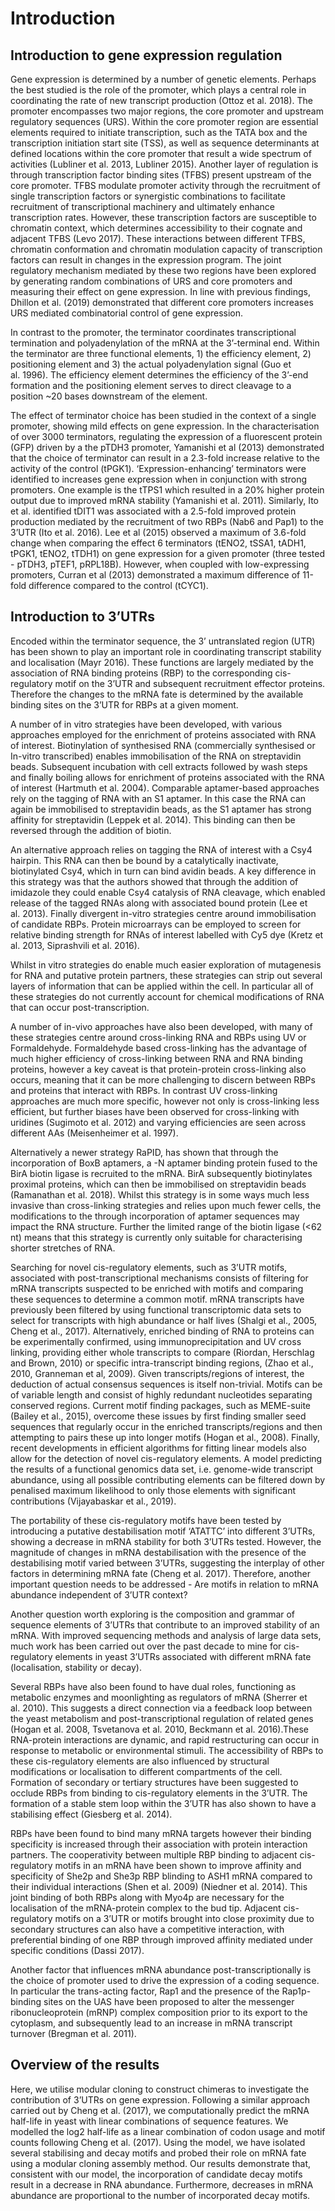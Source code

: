 # Introduction

## Introduction to gene expression regulation 
Gene expression is determined by a number of genetic elements. Perhaps the best studied is the role of the promoter, which plays a central role in coordinating the rate of new transcript production (Ottoz et al. 2018). The promoter encompasses two major regions, the core promoter and upstream regulatory sequences (URS). Within the core promoter region are essential elements required to initiate transcription, such as the TATA box and the transcription initiation start site (TSS), as well as sequence determinants at defined locations within the core promoter that result a wide spectrum of activities (Lubliner et al. 2013, Lubliner 2015). Another layer of regulation is through transcription factor binding sites (TFBS) present upstream of the core promoter. TFBS modulate promoter activity through the recruitment of single transcription factors or synergistic combinations to facilitate recruitment of transcriptional machinery and ultimately enhance transcription rates. However, these transcription factors are susceptible to chromatin context, which determines accessibility to their cognate and adjacent TFBS (Levo 2017). These interactions between different TFBS, chromatin conformation and chromatin modulation capacity of transcription factors can result in changes in the expression program. The joint regulatory mechanism mediated by these two regions have been explored by generating random combinations of URS and core promoters and measuring their effect on gene expression. In line with previous findings, Dhillon et al. (2019) demonstrated that different core promoters increases URS mediated combinatorial control of gene expression. 

In contrast to the promoter, the terminator coordinates transcriptional termination and polyadenylation of the mRNA at the 3’-terminal end. Within the terminator are three functional elements, 1) the efficiency element, 2) positioning element and 3) the actual polyadenylation signal (Guo et al. 1996). The efficiency element determines the efficiency of the 3’-end formation and the positioning element serves to direct cleavage to a position ~20 bases downstream of the element. 

The effect of terminator choice has been studied in the context of a single promoter, showing mild effects on gene expression. In the characterisation of over 3000 terminators, regulating the expression of a fluorescent protein (GFP) driven by a the pTDH3 promoter, Yamanishi et al (2013) demonstrated that the choice of terminator can result in a 2.3-fold increase relative to the activity of the control (tPGK1). ‘Expression-enhancing’ terminators were identified to increases gene expression when in conjunction with strong promoters. One example is the tTPS1 which resulted in a 20% higher protein output due to improved mRNA stability (Yamanishi et al. 2011). Similarly, Ito et al. identified tDIT1 was associated with a 2.5-fold improved protein production mediated by the recruitment of two RBPs (Nab6 and Pap1) to the 3’UTR (Ito et al. 2016). Lee et al (2015) observed a maximum of 3.6-fold change when comparing the effect 6 terminators (tENO2, tSSA1, tADH1, tPGK1, tENO2, tTDH1) on gene expression for a given promoter (three tested - pTDH3, pTEF1, pRPL18B). However, when coupled with low-expressing promoters, Curran et al (2013) demonstrated a maximum difference of 11-fold difference compared to the control (tCYC1). 

## Introduction to 3'UTRs
Encoded within the terminator sequence, the 3’ untranslated region (UTR) has been shown to play an important role in coordinating transcript stability and localisation (Mayr 2016). These functions are largely mediated by the association of RNA binding proteins (RBP) to the corresponding cis-regulatory motif on the 3’UTR and subsequent recruitment effector proteins. Therefore the changes to the mRNA fate is determined by the available binding sites on the 3’UTR for RBPs at a given moment. 

A number of in vitro strategies have been developed, with various approaches employed for the enrichment of proteins associated with RNA of interest. Biotinylation of synthesised RNA (commercially synthesised or In-vitro transcribed) enables immobilisation of the RNA on streptavidin beads. Subsequent incubation with cell extracts followed by wash steps and finally boiling allows for enrichment of proteins associated with the RNA of interest (Hartmuth et al. 2004). Comparable aptamer-based approaches rely on the tagging of RNA with an S1 aptamer. In this case the RNA can again be immobilised to streptavidin beads, as the S1 aptamer has strong affinity for streptavidin (Leppek et al. 2014). This binding can then be reversed through the addition of biotin.

An alternative approach relies on tagging the RNA of interest with a Csy4 hairpin. This RNA can then be bound by a catalytically inactivate, biotinylated Csy4, which in turn can bind avidin beads. A key difference in this strategy was that the authors showed that through the addition of imidazole they could enable Csy4 catalysis of RNA cleavage, which enabled release of the tagged RNAs along with associated bound protein (Lee et al. 2013). Finally divergent in-vitro strategies centre around immobilisation of candidate RBPs. Protein microarrays can be employed to screen for relative binding strength for RNAs of interest labelled with Cy5 dye (Kretz et al. 2013, Siprashvili et al. 2016).

Whilst in vitro strategies do enable much easier exploration of mutagenesis for RNA and putative protein partners, these strategies can strip out several layers of information that can be applied within the cell. In particular all of these strategies do not currently account for chemical modifications of RNA that can occur post-transcription.

A number of in-vivo approaches have also been developed, with many of these strategies centre around cross-linking RNA and RBPs using UV or Formaldehyde. Formaldehyde based cross-linking has the advantage of much higher efficiency of cross-linking between RNA and RNA binding proteins, however a key caveat is that protein-protein cross-linking also occurs, meaning that it can be more challenging to discern between RBPs and proteins that interact with RBPs. In contrast UV cross-linking approaches are much more specific, however not only is cross-linking less efficient, but further biases have been observed for cross-linking with uridines (Sugimoto et al. 2012) and varying efficiencies are seen across different AAs (Meisenheimer et al. 1997).

Alternatively a newer strategy RaPID, has shown that through the incorporation of BoxB aptamers, a -N aptamer binding protein fused to the BirA biotin ligase is recruited to the mRNA. BirA subsequently biotinylates proximal proteins, which can then be immobilised on streptavidin beads (Ramanathan et al. 2018). Whilst this strategy is in some ways much less invasive than cross-linking strategies and relies upon much fewer cells, the modifications to the through incorporation of aptamer sequences may impact the RNA structure. Further the limited range of the biotin ligase (<62 nt) means that this strategy is currently only suitable for characterising shorter stretches of RNA.

Searching for novel cis-regulatory elements, such as 3’UTR motifs, associated with post-transcriptional mechanisms consists of filtering for mRNA transcripts suspected to be enriched with motifs and comparing these sequences to determine a common motif.  mRNA transcripts have previously been filtered by using functional transcriptomic data sets to select for transcripts with high abundance or half lives (Shalgi et al., 2005, Cheng et al., 2017). Alternatively, enriched binding of RNA to proteins can be experimentally confirmed, using immunoprecipitation and UV cross linking, providing either whole transcripts to compare (Riordan, Herschlag and Brown, 2010) or specific intra-transcript binding regions, (Zhao et al., 2010, Granneman et al, 2009). Given transcripts/regions of interest, the deduction of actual consensus sequences is itself non-trivial.  Motifs can be of variable length and consist of highly redundant nucleotides separating conserved regions. Current motif finding packages, such as MEME-suite (Bailey et al., 2015), overcome these issues by first finding smaller seed sequences that regularly occur in the enriched transcripts/regions and then attempting to pairs these up into longer motifs (Hogan et al., 2008). Finally, recent developments in efficient algorithms for fitting linear models also allow for the detection of  novel cis-regulatory elements. A model predicting the results of a functional genomics data set, i.e. genome-wide transcript abundance, using all possible contributing elements can be filtered down by penalised maximum likelihood to only those elements with significant contributions (Vijayabaskar et al., 2019).

The portability of these cis-regulatory motifs have been tested by introducing a putative destabilisation motif ‘ATATTC’ into different 3’UTRs, showing a decrease in mRNA stability for both 3’UTRs tested. However, the magnitude of changes in mRNA destabilisation with the presence of the destabilising motif varied between 3’UTRs, suggesting the interplay of other factors in determining mRNA fate (Cheng et al. 2017). Therefore, another important question needs to be addressed - Are motifs in relation to mRNA abundance independent of 3’UTR context?

Another question worth exploring is the composition and grammar of sequence elements of 3’UTRs that contribute to an improved stability of an mRNA. With improved sequencing methods and analysis of large data sets, much work has been carried out over the past decade to mine for cis-regulatory elements in yeast 3’UTRs associated with different mRNA fate (localisation, stability or decay).

Several RBPs have also been found to have dual roles, functioning as metabolic enzymes and moonlighting as regulators of mRNA (Sherrer et al. 2010). This suggests a direct connection via a feedback loop between the yeast metabolism and post-transcriptional regulation of related genes (Hogan et al. 2008, Tsvetanova et al. 2010, Beckmann et al. 2016).These RNA-protein interactions are dynamic, and rapid restructuring can occur in response to metabolic or environmental stimuli. The accessibility of RBPs to these cis-regulatory elements are also influenced by structural modifications or localisation to different compartments of the cell. Formation of secondary or tertiary structures have been suggested to occlude RBPs from binding to cis-regulatory elements in the 3’UTR. The formation of a  stable stem loop within the 3’UTR has also shown to have a stabilising effect (Giesberg et al. 2014). 

RBPs have been found to bind many mRNA targets however their binding specificity is increased through their association with protein interaction partners. The cooperativity between multiple RBP binding to adjacent cis-regulatory motifs in an mRNA have been shown to improve affinity and specificity of She2p and She3p RBP blinding to ASH1 mRNA compared to their individual interactions (Shen et al.  2009) (Niedner et al. 2014). This joint binding of both RBPs along with Myo4p are necessary for the localisation of the mRNA-protein complex to the bud tip. Adjacent cis-regulatory motifs on a 3’UTR or motifs brought into close proximity due to secondary structures can also have a competitive interaction, with preferential binding of one RBP through improved affinity mediated under specific conditions (Dassi 2017). 

Another factor that influences mRNA abundance post-transcriptionally is the choice of promoter used to drive the expression of a coding sequence. In particular the trans-acting factor, Rap1 and the presence of the Rap1p-binding sites on the UAS have been proposed to alter the messenger ribonucleoprotein (mRNP) complex composition prior to its export to the cytoplasm, and subsequently lead to an increase in mRNA transcript turnover (Bregman et al. 2011).

## Overview of the results

Here, we utilise modular cloning to construct chimeras to investigate the contribution of 3’UTRs on gene expression. Following a similar approach carried out by Cheng et al. (2017), we computationally predict the mRNA half-life in yeast with linear combinations of sequence features. We modelled the log2 half-life as a linear combination of codon usage and motif counts following Cheng et al. (2017). Using the model, we have isolated several stabilising and decay motifs and probed their role on mRNA fate using a modular cloning assembly method. Our results demonstrate that, consistent with our model, the incorporation of candidate decay motifs result in a decrease in RNA abundance. Furthermore, decreases in mRNA abundance are proportional to the number of incorporated decay motifs. 
